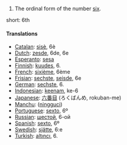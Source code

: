 # The ordinal form of the number [[six]].

short: 6th

====Translations====

*[[Catalan]]: [[sisè]], 6è
*[[Dutch]]: [[zesde]], 6de, 6e
*[[Esperanto]]: [[sesa]]
*[[Finnish]]: [[kuudes]], 6.
*[[French]]: [[sixième]], 6ème
*[[Frisian]]: [[sechste]], [[seisde]], 6e
*[[German]]: [[sechste]], 6.
*[[Indonesian]]: [[keenam]], ke-6
*[[Japanese]]: [[六番目]] (ろくばんめ, rokuban-me)
*[[Manchu]]: ([[ningguci]])
*[[Portuguese]]: [[sexto]], 6º
*[[Russian]]: [[шестой]], 6-ой
*[[Spanish]]: [[sexto]], 6º
*[[Swedish]]: [[sjätte]], 6:e
*[[Turkish]]: [[altıncı]], 6.
